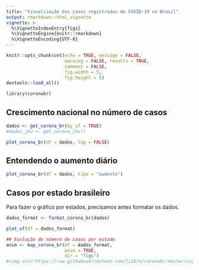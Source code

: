 ```yaml
---
title: "Visualização dos casos registrados de COVID-19 no Brasil"
output: rmarkdown::html_vignette
vignette: >
  %\VignetteIndexEntry{figs}
  %\VignetteEngine{knitr::rmarkdown}
  %\VignetteEncoding{UTF-8}
---
```


```r
knitr::opts_chunk$set(echo = TRUE, message = FALSE, 
                      warning = FALSE, results = TRUE, 
                      comment = FALSE, 
                      fig.width = 5, 
                      fig.height = 5)
devtools::load_all()
```


```r
library(coronabr)
```


## Crescimento nacional no número de casos

```r
dados <- get_corona_br(by_uf = TRUE)
#dados_jhu <- get_corona_jhu()
```


```r
plot_corona_br(df = dados, log = FALSE)
```


## Entendendo o aumento diário

```r
plot_corona_br(df = dados, tipo = "aumento")
```

## Casos por estado brasileiro

Para fazer o gráfico por estados, precisamos antes formatar os dados. 

```r
dados_format <- format_corona_br(dados)
```


```r
plot_uf(df = dados_format)
```


```r
## Evolução do número de casos por estado
anim <- map_corona_br(df = dados_format,
                      anim = TRUE, 
                      dir = "figs")
#<img src="https://raw.githubusercontent.com/liibre/coronabr/master/vignettes/figs/anim.gif" align="center" alt="" width="600" />

```

